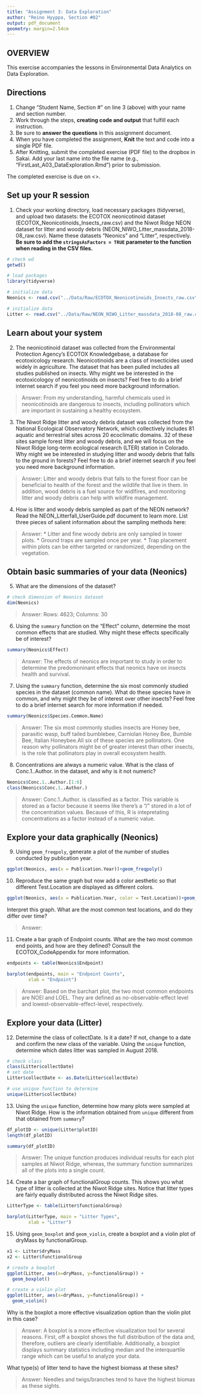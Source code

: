 ```yaml
---
title: "Assignment 3: Data Exploration"
author: "Reino Hyyppa, Section #02"
output: pdf_document
geometry: margin=2.54cm
---
```


## OVERVIEW

This exercise accompanies the lessons in Environmental Data Analytics on Data Exploration. 

## Directions
1. Change "Student Name, Section #" on line 3 (above) with your name and section number.
2. Work through the steps, **creating code and output** that fulfill each instruction.
3. Be sure to **answer the questions** in this assignment document.
4. When you have completed the assignment, **Knit** the text and code into a single PDF file.
5. After Knitting, submit the completed exercise (PDF file) to the dropbox in Sakai. Add your last name into the file name (e.g., "FirstLast_A03_DataExploration.Rmd") prior to submission.

The completed exercise is due on <>.


## Set up your R session

1. Check your working directory, load necessary packages (tidyverse), and upload two datasets: the ECOTOX neonicotinoid dataset (ECOTOX_Neonicotinoids_Insects_raw.csv) and the Niwot Ridge NEON dataset for litter and woody debris (NEON_NIWO_Litter_massdata_2018-08_raw.csv). Name these datasets "Neonics" and "Litter", respectively. **Be sure to add the `stringsAsFactors = TRUE` parameter to the function when reading in the CSV files.**
```r
# check wd
getwd()

# load packages
library(tidyverse)

# initialize data
Neonics <- read.csv("../Data/Raw/ECOTOX_Neonicotinoids_Insects_raw.csv", stringsAsFactors = TRUE)

# initialize data
Litter <- read.csv("../Data/Raw/NEON_NIWO_Litter_massdata_2018-08_raw.csv", stringsAsFactors = TRUE)

```

## Learn about your system

2. The neonicotinoid dataset was collected from the Environmental Protection Agency's ECOTOX Knowledgebase, a database for ecotoxicology research. Neonicotinoids are a class of insecticides used widely in agriculture. The dataset that has been pulled includes all studies published on insects. Why might we be interested in the ecotoxicologoy of neonicotinoids on insects? Feel free to do a brief internet search if you feel you need more background information. 

> Answer: From my understanding, harmful chemicals used in neonicotinoids are dangerous to insects, including pollinators which are important in sustaining a healthy ecosystem. 

3. The Niwot Ridge litter and woody debris dataset was collected from the National Ecological Observatory Network, which collectively includes 81 aquatic and terrestrial sites across 20 ecoclimatic domains. 32 of these sites sample forest litter and woody debris, and we will focus on the Niwot Ridge long-term ecological research (LTER) station in Colorado. Why might we be interested in studying litter and woody debris that falls to the ground in forests? Feel free to do a brief internet search if you feel you need more background information. 

> Answer: Litter and woody debris that falls to the forest floor can be beneficial to health of the forest and the wildlife that live in them. In addition, wood debris is a fuel source for widlfires, and monitoring litter and woody debris can help with wildfire management. 

4. How is litter and woody debris sampled as part of the NEON network? Read the NEON_Litterfall_UserGuide.pdf document to learn more. List three pieces of salient information about the sampling methods here: 

> Answer: 
* Litter and fine woody debris are only sampled in tower plots.
* Ground traps are sampled once per year.
* Trap placement within plots can be either targeted or randomized, depending on the vegetation. 


## Obtain basic summaries of your data (Neonics)

5. What are the dimensions of the dataset?

```r
# check dimension of Neonics dataset
dim(Neonics)
```
> Answer: Rows: 4623; Columns: 30

6. Using the `summary` function on the "Effect" column, determine the most common effects that are studied. Why might these effects specifically be of interest?
```r
summary(Neonics$Effect)
```

> Answer: The effects of neonics are important to study in order to determine the predomoninant effects that neonics have on insects health and survival.

7. Using the `summary` function, determine the six most commonly studied species in the dataset (common name). What do these species have in common, and why might they be of interest over other insects? Feel free to do a brief internet search for more information if needed.

```r
summary(Neonics$Species.Common.Name)
```

> Answer: The six most commonly studies insects are Honey bee, parasitic wasp, buff tailed bumblebee, Carniolan Honey Bee,  Bumble Bee, Italian Honeybee.All six of these species are pollinators. One reason why pollinators might be of greater interest than other insects, is the role that pollinators play in overall ecosystem health. 

8. Concentrations are always a numeric value. What is the class of Conc.1..Author. in the dataset, and why is it not numeric?

```r
Neonics$Conc.1..Author.[1:6]
class(Neonics$Conc.1..Author.)

```

> Answer: Conc.1..Author. is classified as a factor. This variable is stored as a factor because it seems like there's a "/" stored in a lot of the concentration values. Because of this, R is intepretating concentrations as a factor instead of a numeric value. 

## Explore your data graphically (Neonics)

9. Using `geom_freqpoly`, generate a plot of the number of studies conducted by publication year. 
```r
ggplot(Neonics, aes(x = Publication.Year))+geom_freqpoly()
```

10. Reproduce the same graph but now add a color aesthetic so that different Test.Location are displayed as different colors.
```r
ggplot(Neonics, aes(x = Publication.Year, color = Test.Location))+geom_freqpoly()

```

Interpret this graph. What are the most common test locations, and do they differ over time?

> Answer: 

11. Create a bar graph of Endpoint counts. What are the two most common end points, and how are they defined? Consult the ECOTOX_CodeAppendix for more information. 

```r
endpoints <- table(Neonics$Endpoint)

barplot(endpoints, main = "Endpoint Counts",
        xlab = "Endpoint")
```

> Answer: Based on the barchart plot, the two most common endpoints are NOEl and LOEL. They are defined as no-observable-effect level and lowest-observable-effect-level, respectively. 
>

## Explore your data (Litter)

12. Determine the class of collectDate. Is it a date? If not, change to a date and confirm the new class of the variable. Using the `unique` function, determine which dates litter was sampled in August 2018. 
```r
# check class
class(Litter$collectDate)
# set date
Litter$collectDate <- as.Date(Litter$collectDate) 

# use unique function to determine 
unique(Litter$collectDate)
```

13. Using the `unique` function, determine how many plots were sampled at Niwot Ridge. How is the information obtained from `unique` different from that obtained from `summary`?

```r
df_plotID <- unique(Litter$plotID)
length(df_plotID)

summary(df_plotID)
```

> Answer: The unique function produces individual results for each plot samples at Niwot Ridge, whereas, the summary function summarizes all of the plots into a single count. 

14. Create a bar graph of functionalGroup counts. This shows you what type of litter is collected at the Niwot Ridge sites. Notice that litter types are fairly equally distributed across the Niwot Ridge sites.
```r

LitterType <- table(Litter$functionalGroup)

barplot(LitterType, main = "Litter Types",
        xlab = "Litter")

```

15. Using `geom_boxplot` and `geom_violin`, create a boxplot and a violin plot of dryMass by functionalGroup. 
```r

x1 <- Litter$dryMass
x2 <- Litter$functionalGroup

# create a boxplot
ggplot(Litter, aes(x=dryMass, y=functionalGroup)) + 
  geom_boxplot()

# create a violin plot 
ggplot(Litter, aes(x=dryMass, y=functionalGroup)) + 
  geom_violin()
```

Why is the boxplot a more effective visualization option than the violin plot in this case?

> Answer: A boxplot is a more effective visualization tool for several reasons. First, off a boxplot shows the full distribution of the data and, therefore, outliers are clearly identifiable. Additionally, a boxplot displays summary statistics including median and the interquartile range which can be useful to analyze your data.  

What type(s) of litter tend to have the highest biomass at these sites? 

> Answer: Needles and twigs/branches tend to have the highest biomas as these sights.